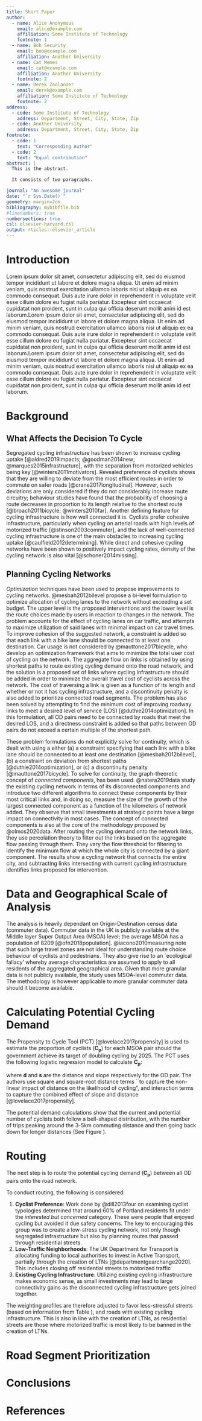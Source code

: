 ```yaml
---
title: Short Paper
author:
  - name: Alice Anonymous
    email: alice@example.com
    affiliation: Some Institute of Technology
    footnote: 1
  - name: Bob Security
    email: bob@example.com
    affiliation: Another University
  - name: Cat Memes
    email: cat@example.com
    affiliation: Another University
    footnote: 2
  - name: Derek Zoolander
    email: derek@example.com
    affiliation: Some Institute of Technology
    footnote: 2
address:
  - code: Some Institute of Technology
    address: Department, Street, City, State, Zip
  - code: Another University
    address: Department, Street, City, State, Zip
footnote:
  - code: 1
    text: "Corresponding Author"
  - code: 2
    text: "Equal contribution"
abstract: |
  This is the abstract.

  It consists of two paragraphs.

journal: "An awesome journal"
date: "`r Sys.Date()`"
geometry: margin=2cm
bibliography: mybibfile.bib
#linenumbers: true
numbersections: true
csl: elsevier-harvard.csl
output: rticles::elsevier_article
---
```




Introduction
============

Lorem ipsum dolor sit amet, consectetur adipiscing elit, sed do eiusmod tempor incididunt ut labore et dolore magna aliqua. Ut enim ad minim veniam, quis nostrud exercitation ullamco laboris nisi ut aliquip ex ea commodo consequat. Duis aute irure dolor in reprehenderit in voluptate velit esse cillum dolore eu fugiat nulla pariatur. Excepteur sint occaecat cupidatat non proident, sunt in culpa qui officia deserunt mollit anim id est laborum.Lorem ipsum dolor sit amet, consectetur adipiscing elit, sed do eiusmod tempor incididunt ut labore et dolore magna aliqua. Ut enim ad minim veniam, quis nostrud exercitation ullamco laboris nisi ut aliquip ex ea commodo consequat. Duis aute irure dolor in reprehenderit in voluptate velit esse cillum dolore eu fugiat nulla pariatur. Excepteur sint occaecat cupidatat non proident, sunt in culpa qui officia deserunt mollit anim id est laborum.Lorem ipsum dolor sit amet, consectetur adipiscing elit, sed do eiusmod tempor incididunt ut labore et dolore magna aliqua. Ut enim ad minim veniam, quis nostrud exercitation ullamco laboris nisi ut aliquip ex ea commodo consequat. Duis aute irure dolor in reprehenderit in voluptate velit esse cillum dolore eu fugiat nulla pariatur. Excepteur sint occaecat cupidatat non proident, sunt in culpa qui officia deserunt mollit anim id est laborum.

Background
==========

## What Affects the Decision To Cycle

Segregated cycling infrastructure\footnote{Segregated cycling infrastructure refers to road space that is allocated to cyclists only, with physical separation to protect cyclists from other modes of transport.} has been shown to increase cycling uptake [@aldred2019impacts; @goodman2014new; @marques2015infrastructure], with the separation from motorized vehicles being key [@winters2011motivators]. Revealed preference of cyclists shows that they are willing to deviate from the most efficient routes in order to commute on safer roads [@crane2017longitudinal]. However, such deviations are only considered if they do not considerably increase route circuitry; behaviour studies have found that the probability of choosing a route decreases in proportion to its length relative to the shortest route [@broach2011bicycle; @winters2010far]. Another defining feature for cycling infrastructure is how well connected it is. Cyclists prefer cohesive infrastructure, particularly when cycling on arterial roads with high levels of motorized traffic [@stinson2003commuter], and the lack of well-connected cycling infrastructure is one of the main obstacles to increasing cycling uptake [@caulfield2012determining]. While direct and cohesive cycling networks have been shown to positively impact cycling rates, density\footnote{making an area's bicycle network denser means adding more cycling routes in the area and thereby giving cyclists more route options} of the cycling network is also vital [@schoner2014missing].

## Planning Cycling Networks


*Optimization* techniques have been used to propose improvements to cycling networks. @mesbah2012bilevel propose a bi-level formulation to optimize allocation of cycling lanes to the network without exceeding a set budget. The upper level is the proposed interventions and the lower level is the route choices made by users in reaction to changes in the network. The problem accounts for the effect of cycling lanes on car traffic, and attempts to maximize utilization of said lanes with minimal impact on car travel times. To improve cohesion of the suggested network, a constraint is added so that each link with a bike lane should be connected to at least one destination. Car usage is not considered by @mauttone2017bicycle, who develop an optimization framework that aims to minimize the total user cost of cycling on the network. The aggregate flow on links is obtained by using shortest paths to route existing cycling demand onto the road network, and the solution is a proposed set of links where cycling infrastructure should be added in order to minimize the overall travel cost of cyclists across the network. The cost of traversing a link is given as a function of its length and whether or not it has cycling infrastructure, and a discontinuity penalty is also added to prioritize connected road segments. The problem has also been solved by attempting to find the minimum cost of improving roadway links to meet a desired level of service (LOS) [@duthie2014optimization]. In this formulation, all OD pairs need to be connected by roads that meet the desired LOS, and a directness constraint is added so that paths between OD pairs do not exceed a certain multiple of the shortest path. 

These problem formulations do not explicitly solve for continuity, which is dealt with using a either (a) a constraint specifying that each link with a bike lane should be connected to at least one destination [@mesbah2012bilevel], (b) a constraint on deviation from shortest paths [@duthie2014optimization], or (c) a discontinuity penalty [@mauttone2017bicycle]. To solve for continuity, the graph-theoretic concept of *connected components*, has been used. @natera2019data study the existing cycling network in terms of its disconnected components and introduce two different algorithms to connect these components by their most critical links\footnote{\textit{link} refers to a road segment throughout this research} and, in doing so, measure the size of the growth of the largest connected component as a function of the kilometers of network added. They observe that small investments at strategic points have a large impact on connectivity in most cases. The concept of connected components is also at the core of the methodology proposed by @olmos2020data. After routing the cycling demand onto the network links, they use percolation theory to filter out the links based on the aggregate flow\footnote{\textit{flow} is used throughout this research to refer to the cycling demand when it is routed onto the road network. The flow on any road segment is the cumulative demand on it, resulting from cyclists commuting between various OD pairs} passing through them. They vary the flow threshold for filtering to identify the minimum flow at which the whole city is connected by a giant component. The results show a cycling network that connects the entire city, and subtracting links intersecting with current cycling infrastructure identifies links proposed for intervention. 

Data and Geographical Scale of Analysis
=======================================

The analysis is heavily dependant on Origin-Destination census data (commuter data). Commuter data in the UK is publicly available at the Middle layer Super Output Area (MSOA) level; the average MSOA has a population of 8209 [@ofn2018population]. @iacono2010measuring note that such large travel zones are not ideal for understanding route choice behaviour of cyclists and pedestrians. They also give rise to an `ecological fallacy' whereby average characteristics are assumed to apply to all residents of the aggregated geographical area. Given that more granular data is not publicly available, the study uses MSOA-level commuter data. The methodology is however applicable to more granular commuter data should it become available.

Calculating Potential Cycling Demand
====================================

The Propensity to Cycle Tool (PCT) [@lovelace2017propensity] is used to estimate the proportion of cyclists ($\boldsymbol{C_{p}}$) for each MSOA pair should the government achieve its target of doubling cycling by 2025. The PCT uses the following logistic regression model to calculate  $\boldsymbol{C_{p}}$:


\begin{align}\label{eq:pcteqn}
     logit(C_{p}) = & -4.018 - 0.6369d +  1.988\sqrt{d} + 0.008775d^2\\ & - 0.2555s + 0.00206ds -0.1234\sqrt{d}s\nonumber 
\end{align}

\noindent where $\boldsymbol{d}$ and $\boldsymbol{s}$ are the distance and slope respectively for the OD pair. The authors use square and square-root distance terms ``to capture the non-linear impact of distance on the likelihood of cycling", and interaction terms to capture the combined effect of slope and distance [@lovelace2017propensity].

The potential demand calculations show that the current and potential number of cyclists both follow a bell-shaped distribution, with the number of trips peaking around the 3-5km commuting distance and then going back down for longer distances (See Figure \ref{fig:pot_dem_histograms}). 


\begin{figure}[h!]
    \centering % puts the image in the horizontal centre of the page
    \includegraphics[width=.6\textwidth]{../../data/Manchester/Plots/desire_facet_cycling.png} 
    \caption{Current and Potential Cycling Demand} 
    \label{fig:desire_facet_cycling} 
\end{figure}

Routing
=======


The next step is to route the potential cycling demand ($\boldsymbol{C_{p}}$) between all OD pairs onto the road network. 

To conduct routing, the following is considered:

1. **Cyclist Preference**:
     Work done by @dill2013four on examining cyclist typologies determined that around 60\% of Portland residents fit under the *interested but concerned* category. These were people that enjoyed cycling but avoided it due safety concerns. The key to encouraging this group was to create a low-stress cycling network, not only though segregated infrastructure but also by planning routes that passed through residential streets.
2. **Low-Traffic Neighborhoods**:
    The UK Department for Transport is allocating funding to local authorities to invest in Active Transport, partially through the creation of LTNs [@departmentgearchange2020]. This includes closing off residential streets to motorized traffic
3. **Existing Cycling Infrastructure**:
    Utilizing existing cycling infrastructure makes economic sense, as small investments may lead to large connectivity gains as the disconnected cycling infrastructure gets joined together.


The weighting profiles are therefore adjusted to favor less-stressful streets (based on information from Table \ref{table:osmroadtypes}), and roads with existing cycling infrastructure. This is also in line with the creation of LTNs, as residential streets are those where motorized traffic is most likely to be banned in the creation of LTNs.



Road Segment Prioritization
===========================

Conclusions
===========

References {#references .unnumbered}
==========

<!-- to fix indentation: https://github.com/crsh/papaja/issues/37#issuecomment-104185288 -->
\setlength{\parindent}{-0.5in}
\setlength{\leftskip}{0.5in}
\setlength{\parskip}{8pt}
